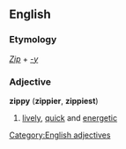 ==English==
===Etymology===
''[[Zip]]'' + ''[[-y]]''

===Adjective===
'''zippy''' ('''zippier''', '''zippiest''')
#[[lively]], [[quick]] and [[energetic]]
[[Category:English adjectives]]
